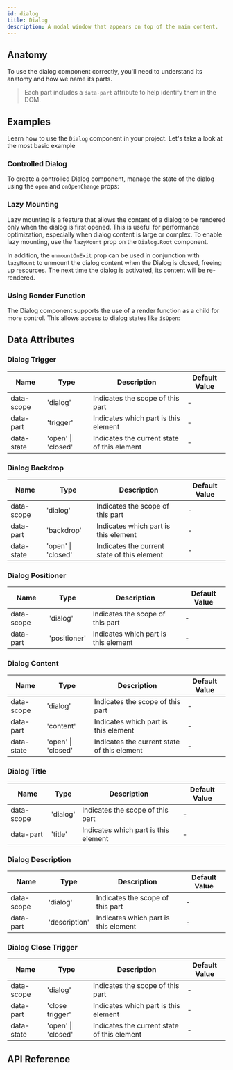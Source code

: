 ```yaml
---
id: dialog
title: Dialog
description: A modal window that appears on top of the main content.
---
```



<ComponentPreview />

## Anatomy

To use the dialog component correctly, you'll need to understand its anatomy and
how we name its parts.

> Each part includes a `data-part` attribute to help identify them in the DOM.

<Anatomy id="dialog" />

## Examples

Learn how to use the `Dialog` component in your project. Let's take a look at
the most basic example

<Story id="Basic" />

### Controlled Dialog

To create a controlled Dialog component, manage the state of the dialog using
the `open` and `onOpenChange` props:

<Story id="Controlled" />

### Lazy Mounting

Lazy mounting is a feature that allows the content of a dialog to be rendered
only when the dialog is first opened. This is useful for performance
optimization, especially when dialog content is large or complex. To enable lazy
mounting, use the `lazyMount` prop on the `Dialog.Root` component.

In addition, the `unmountOnExit` prop can be used in conjunction with
`lazyMount` to unmount the dialog content when the Dialog is closed, freeing up
resources. The next time the dialog is activated, its content will be
re-rendered.

<Story id="LazyMount" />

### Using Render Function

The Dialog component supports the use of a render function as a child for more
control. This allows access to dialog states like `isOpen`:

<Story id="RenderFn" />

## Data Attributes

### Dialog Trigger

| Name       | Type               | Description                                 | Default Value |
|------------|--------------------|---------------------------------------------|---------------|
| data-scope | 'dialog'           | Indicates the scope of this part            | -             |
| data-part  | 'trigger'          | Indicates which part is this element        | -             |
| data-state | 'open' \| 'closed' | Indicates the current state of this element | -             |

### Dialog Backdrop

| Name       | Type               | Description                                 | Default Value |
|------------|--------------------|---------------------------------------------|---------------|
| data-scope | 'dialog'           | Indicates the scope of this part            | -             |
| data-part  | 'backdrop'         | Indicates which part is this element        | -             |
| data-state | 'open' \| 'closed' | Indicates the current state of this element | -             |

### Dialog Positioner

| Name       | Type         | Description                          | Default Value |
|------------|--------------|--------------------------------------|---------------|
| data-scope | 'dialog'     | Indicates the scope of this part     | -             |
| data-part  | 'positioner' | Indicates which part is this element | -             |

### Dialog Content

| Name       | Type               | Description                                 | Default Value |
|------------|--------------------|---------------------------------------------|---------------|
| data-scope | 'dialog'           | Indicates the scope of this part            | -             |
| data-part  | 'content'          | Indicates which part is this element        | -             |
| data-state | 'open' \| 'closed' | Indicates the current state of this element | -             |

### Dialog Title

| Name       | Type     | Description                          | Default Value |
|------------|----------|--------------------------------------|---------------|
| data-scope | 'dialog' | Indicates the scope of this part     | -             |
| data-part  | 'title'  | Indicates which part is this element | -             |

### Dialog Description

| Name       | Type          | Description                          | Default Value |
|------------|---------------|--------------------------------------|---------------|
| data-scope | 'dialog'      | Indicates the scope of this part     | -             |
| data-part  | 'description' | Indicates which part is this element | -             |

### Dialog Close Trigger

| Name       | Type               | Description                                 | Default Value |
|------------|--------------------|---------------------------------------------|---------------|
| data-scope | 'dialog'           | Indicates the scope of this part            | -             |
| data-part  | 'close trigger'    | Indicates which part is this element        | -             |
| data-state | 'open' \| 'closed' | Indicates the current state of this element | -             |


## API Reference

<ComponentTypes />

